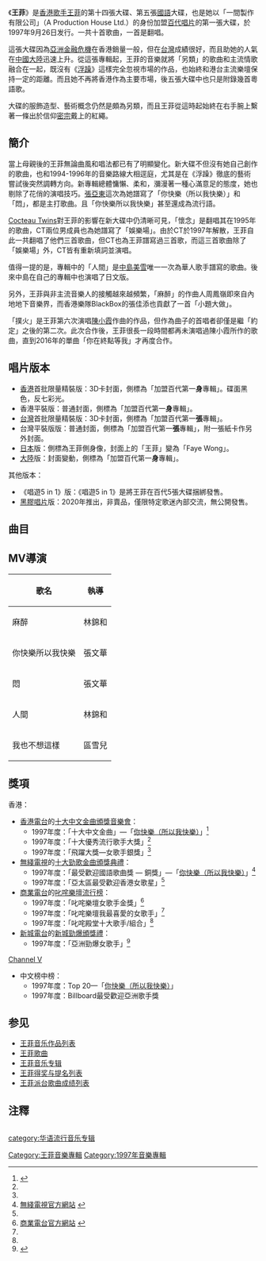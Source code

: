 {{Album infobox | <!-- See Wikipedia:WikiProject_Albums -->
|  Name        = 王菲
|  Type        = [[專輯|專輯]]
|  Artist      = [[王菲|王菲]]
|  Cover       = Faye wong 1997 regular.jpg
|  Released    = 1997年9月26日
|  Recorded    = 
|  Genre       = [[國語流行音樂|國語流行音樂]]
|  Length      = 
|  Label       = [[百代唱片|百代唱片]]
|  Number      =
|  Producer    = [[梁榮駿|Alvin Leong]]
|  Last album  = [[菲賣品|菲賣品]] <br />(1997年)
|  This album  = 王菲 <br />(1997年)
|  Next album  = [[菲主打|菲主打]] <br />(1997年)
| Misc = 
}}

《'''王菲'''》是[[香港|香港]][[歌手|歌手]][[王菲|王菲]]的第十四張大碟、第五張[[國語|國語]]大碟，也是她以「一間製作有限公司」（A Production House Ltd.）的身份加盟[[百代唱片|百代唱片]]的第一張大碟，於1997年9月26日发行。一共十首歌曲，一首是翻唱。

這張大碟因為[[亞洲金融危機|亞洲金融危機]]在香港銷量一般，但在[[台灣|台灣]]成績很好，而且助她的人氣在[[中國大陸|中國大陸]]迅速上升。從這張專輯起，王菲的音樂就將「另類」的歌曲和主流情歌融合在一起，既沒有《[[浮躁|浮躁]]》這樣完全忽視市場的作品，也始終和港台主流樂壇保持一定的距離。而且她不再將香港作為主要市場，後五張大碟中也只是附錄幾首粵語歌。

大碟的服飾造型、藝術概念仍然是頗為另類，而且王菲從這時起始終在右手腕上繫著一條出於信仰[[密宗|密宗]]戴上的紅繩。

==簡介==
當上母親後的王菲無論曲風和唱法都已有了明顯變化。新大碟不但沒有她自己創作的歌曲，也和1994-1996年的音樂路線大相逕庭，尤其是在《浮躁》徹底的藝術嘗試後突然調轉方向。新專輯總體慵懶、柔和，瀰漫著一種心滿意足的態度，她也剔除了花俏的演唱技巧。[[张亚东_(音乐人)|張亞東]]這次為她譜寫了「你快樂（所以我快樂）」和「悶」，都是主打歌曲。且「你快樂所以我快樂」甚至還成為流行語。

[[Cocteau_Twins|Cocteau Twins]]對王菲的影響在新大碟中仍清晰可見，「懷念」是翻唱其在1995年的歌曲，CT兩位男成員也為她譜寫了「娛樂場」。由於CT於1997年解散，王菲自此一共翻唱了他們三首歌曲，但CT也為王菲譜寫過三首歌，而這三首歌曲除了「娛樂場」外，CT皆有重新填詞並演唱。

值得一提的是，專輯中的「人間」是[[中島美雪|中島美雪]]唯一一次為華人歌手譜寫的歌曲。後來中島在自己的專輯中也演唱了日文版。

另外，王菲與非主流音樂人的接觸越來越頻繁，「麻醉」的作曲人周鳳嶺即來自內地地下音樂界，而香港樂隊BlackBox的張佳添也貢獻了一首「小題大做」。

「撲火」是王菲第六次演唱[[陳小霞|陳小霞]]作曲的作品，但作為曲子的首唱者卻僅是繼「約定」之後的第二次。此次合作後，王菲很長一段時間都再未演唱過陳小霞所作的歌曲，直到2016年的單曲「你在終點等我」才再度合作。

== 唱片版本 ==
*[[香港|香港]]首批限量精裝版：3D卡封面，側標為「加盟百代第一'''身'''專輯」。碟面黑色，反七彩光。
*香港平裝版：普通封面，側標為「加盟百代第一'''身'''專輯」。
*[[台灣|台灣]]首批限量精裝版：3D卡封面，側標為「加盟百代第一'''張'''專輯」。
*台灣平裝版版：普通封面，側標為「加盟百代第一'''張'''專輯」，附一張紙卡作另外封面。
*[[日本|日本]]版：側標為王菲側身像，封面上的「王菲」變為「Faye Wong」。
*[[大陸|大陸]]版：封面變動，側標為「加盟百代第一'''身'''專輯」。
其他版本：
*《唱遊5 in 1》版：《唱遊5 in 1》是將王菲在百代5張大碟捆綁發售。
*[[黑膠唱片|黑膠唱片]]版：2020年推出，非賣品，僅限特定歌迷內部交流，無公開發售。

== 曲目 ==
{{Tracklist
| collapsed = 
| all_producer = [[梁荣骏|梁荣骏]]
| all_lyrics = [[林夕|林夕]]　<small>（下面註明例外曲目）</small>
| music_credits = yes
| lyrics_credits = 
| arranger_credits = yes
| extra_column = 
| longnote_column = yes

| title1 = 麻醉
| note1 = 
| longnote1 =
| music1 = [[周鳳嶺|周鳳嶺]]
| arranger1 = [[Adrian_Chan|Adrian Chan]]
| extra1 = 
| length1 = 4:00

| title2 = [[你快乐所以我快乐|你快樂（所以我快樂）]]
| note2 = 
| longnote2 = '''第一主打'''
| music2 = [[张亚东_(音乐人)|張亞東]]
| arranger2 = [[張亞東|張亞東]]
| extra2 = 
| length2 = 4:18

| title3 = 悶
| note3 = 
| longnote3 = '''第三主打'''
| music3 = [[張亞東|張亞東]]
| arranger3 = [[張亞東|張亞東]]
| extra3 = 
| length3 = 4:15

| title4 = 娛樂場
| note4 = 
| longnote4 =
| music4 = Robin Guthrie、Simon Raymonde
| arranger4 = [[Adrian_Chan|Adrian Chan]]
| extra4 = 
| length4 = 3:26

| title5 = 人間
| note5 = 
| longnote5 = '''第四主打'''
| music5 = [[中島みゆき|中島みゆき]]
| arranger5 = [[Adrian_Chan|Adrian Chan]]
| extra5 = 
| length5 = 4:45

| title6 = 我也不想這樣
| note6 = 
| longnote6 = '''第二主打'''
| music6 = [[辛偉力|Alex San]]
| arranger6 = [[辛伟力|Alex San]]
| extra6 = 
| length6 = 4:56

| title7 = 小題大做
| note7 = 
| longnote7 = 
| music7 = [[張佳添|張佳添]] (BlackBox)
| arranger7 = [[張佳添|張佳添]] (BlackBox)
| extra7 = 
| length7 = 3:27

| title8 = 懷念
| note8 = 詞：[[黃偉文|黃偉文]]
| longnote8 = 翻唱自[[Cocteau_Twins|Cocteau Twins]]的歌曲《Rilkean Heart》
| music8 = Elizabeth Fraser、Robin Guthrie、Simon Raymonde
| lyrics8 = 
| arranger8 = [[張亞東|張亞東]]
| extra8 = 
| length8 = 3:21

| title9 = 撲火
| note9 = 詞：[[姚若龍|姚若龍]]
| longnote9 = 
| music9 = [[陳小霞|陳小霞]]
| lyrics9 = 
| arranger9 = [[Adrian_Chan|Adrian Chan]]
| extra9 = 
| length9 = 4:15

| title10 = 雲端
| note10 = 詞：[[黃桂蘭|黃桂蘭]]
| longnote10 =
| music10 = [[李正帆|李正帆]]
| lyrics10 = 
| arranger10 = [[Ted_Lo|Ted Lo]]
| extra10 = 
| length10 = 3:56
}}

==MV導演==
{| class="wikitable"
! 歌名 
!執導
|-
|麻醉
|林錦和
|-
|你快樂所以我快樂
|張文華
|-
|悶
|張文華
|-
|人間
|林錦和
|-
|我也不想這樣
|區雪兒
|}

==獎項==
香港：
*[[香港電台|香港電台]]的[[十大中文金曲頒獎音樂會|十大中文金曲頒獎音樂會]]：
**1997年度：「十大中文金曲」—「[[你快乐所以我快乐|你快樂（所以我快樂）]]」<ref name="#1">{{Cite web |url=http://www.rthk.org.hk/classicschannel/goldsong20.htm |title=香港電台官方網站 |accessdate=2012-09-25 |archive-date=2012-05-10 |archive-url=https://web.archive.org/web/20120510092425/http://www.rthk.org.hk/classicschannel/goldsong20.htm |dead-url=no }}</ref>
**1997年度：「十大優秀流行歌手大獎」<ref name="#1"/>
**1997年度：「飛躍大獎—女歌手銀獎」<ref name="#1"/>
*[[電視廣播有限公司|無綫電視]]的[[十大勁歌金曲頒獎典禮|十大勁歌金曲頒獎典禮]]：
**1997年度：「最受歡迎國語歌曲獎 — 銅獎」—「[[你快乐所以我快乐|你快樂（所以我快樂）]]」<ref name="#2">[http://tvcity.tvb.com/jsg/awards/awards_4957575516822816576188250182181.html 無綫電視官方網站] {{Wayback|url=http://tvcity.tvb.com/jsg/awards/awards_4957575516822816576188250182181.html |date=20080204080902 }}</ref>
**1997年度：「亞太區最受歡迎香港女歌星」<ref name="#2"/>
*[[商業電台|商業電台]]的[[叱咤樂壇流行榜|叱咤樂壇流行榜]]：
**1997年度：「叱咤樂壇女歌手金獎」<ref name="#3">[http://www1.881903.com/framework/pccs.gateway?url=jsp/lsc/index.jsp&menuID=36&pageURL=/fwcontent/lsc/html/lsc_20021206award1997.htm 商業電台官方網站] {{webarchive|url=https://web.archive.org/web/20110525202822/http://www1.881903.com/framework/pccs.gateway?url=jsp%2Flsc%2Findex.jsp&menuID=36&pageURL=%2Ffwcontent%2Flsc%2Fhtml%2Flsc_20021206award1997.htm |date=2011-05-25 }}</ref> 
**1997年度：「叱咤樂壇我最喜愛的女歌手」<ref name="#3"/>
**1997年度：「叱咤殿堂十大歌手/組合」<ref name="#3"/>
*[[新城電台|新城電台]]的[[新城勁爆頒獎禮|新城勁爆頒獎禮]]：
**1997年度：「亞洲勁爆女歌手」<ref>{{Cite web |url=http://blog.donews.com/tyreal/articles/243440.aspx |title=存档副本 |accessdate=2012-09-25 |archive-date=2009-04-19 |archive-url=https://web.archive.org/web/20090419145256/http://blog.donews.com/tyreal/articles/243440.aspx |dead-url=yes }}</ref>
[[Channel_V|Channel V]]
*中文榜中榜： 
**1997年度：Top 20—「[[你快乐所以我快乐|你快樂（所以我快樂）]]」
**1997年度：Billboard最受歡迎亞洲歌手獎

== 参见 ==
* [[王菲音樂作品列表|王菲音乐作品列表]]
* [[:Category:王菲歌曲|王菲歌曲]]
* [[:Category:王菲音樂專輯|王菲音乐专辑]]
* [[王菲得獎與提名列表|王菲得奖与提名列表]]
* [[王菲派台歌曲成績列表|王菲派台歌曲成绩列表]]
== 注釋 ==
<div class="references-small" style="-moz-column-count:2; column-count:2;">
<references />
</div>


{{王菲}}

[[Category:王菲音樂專輯|Category:王菲音樂專輯]]
[[Category:1997年音樂專輯|Category:1997年音樂專輯]]
[[category:华语流行音乐专辑|category:华语流行音乐专辑]]